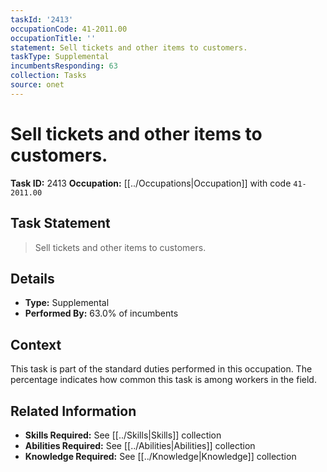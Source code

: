 ```yaml
---
taskId: '2413'
occupationCode: 41-2011.00
occupationTitle: ''
statement: Sell tickets and other items to customers.
taskType: Supplemental
incumbentsResponding: 63
collection: Tasks
source: onet
---
```

# Sell tickets and other items to customers.

**Task ID:** 2413
**Occupation:** [[../Occupations|Occupation]] with code `41-2011.00`

## Task Statement

> Sell tickets and other items to customers.

## Details

- **Type:** Supplemental
- **Performed By:** 63.0% of incumbents

## Context

This task is part of the standard duties performed in this occupation. The percentage indicates how common this task is among workers in the field.

## Related Information

- **Skills Required:** See [[../Skills|Skills]] collection
- **Abilities Required:** See [[../Abilities|Abilities]] collection
- **Knowledge Required:** See [[../Knowledge|Knowledge]] collection
